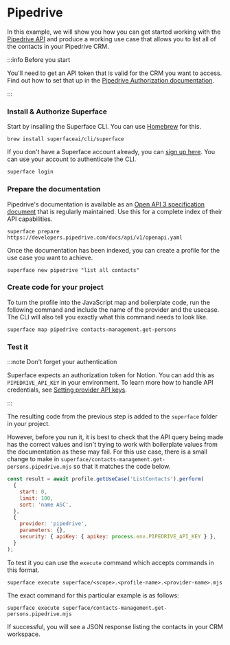 # Pipedrive

In this example, we will show you how you can get started working with the [Pipedrive API](https://developers.pipedrive.com/docs/api/v1) and produce a working use case that allows you to list all of the contacts in your Pipedrive CRM.

:::info Before you start

You'll need to get an API token that is valid for the CRM you want to access. Find out how to set that up in the [Pipedrive Authorization documentation](https://pipedrive.readme.io/docs/core-api-concepts-authentication).

:::

<div class="count-steps-h3">

### Install & Authorize Superface

Start by insalling the Superface CLI. You can use [Homebrew](https://brew.sh/) for this.

```shell
brew install superfaceai/cli/superface
```

If you don't have a Superface account already, you can [sign up here](https://superface.ai/create-account). You can use your account to authenticate the CLI.

```shell
superface login
```

### Prepare the documentation

Pipedrive's documentation is available as an [Open API 3 specification document](https://developers.pipedrive.com/docs/api/v1/openapi.yaml) that is regularly maintained. Use this for a complete index of their API capabilities.

```shell
superface prepare https://developers.pipedrive.com/docs/api/v1/openapi.yaml
```

Once the documentation has been indexed, you can create a profile for the use case you want to achieve.

```shell
superface new pipedrive "list all contacts"
```

### Create code for your project

To turn the profile into the JavaScript map and boilerplate code, run the following command and include the name of the provider and the usecase. The CLI will also tell you exactly what this command needs to look like.

```shell
superface map pipedrive contacts-management.get-persons
```

### Test it

:::note Don't forget your authentication

Superface expects an authorization token for Notion. You can add this as `PIPEDRIVE_API_KEY` in your environment. To learn more how to handle API credentials, see [Setting provider API keys](../guides/api-keys.md).

:::

The resulting code from the previous step is added to the `superface` folder in your project.

However, before you run it, it is best to check that the API query being made has the correct values and isn't trying to work with boilerplate values from the documentation as these may fail. For this use case, there is a small change to make in `superface/contacts-management.get-persons.pipedrive.mjs` so that it matches the code below.

```js title="contacts-management.get-persons.pipedrive.mjs" {2:5}
const result = await profile.getUseCase('ListContacts').perform(
  {
    start: 0,
    limit: 100,
    sort: 'name ASC',
  },
  {
    provider: 'pipedrive',
    parameters: {},
    security: { apiKey: { apikey: process.env.PIPEDRIVE_API_KEY } },
  }
);
```

To test it you can use the `execute` command which accepts commands in this format.

```shell
superface execute superface/<scope>.<profile-name>.<provider-name>.mjs
```

The exact command for this particular example is as follows:

```shell
superface execute superface/contacts-management.get-persons.pipedrive.mjs
```

If successful, you will see a JSON response listing the contacts in your CRM workspace.

</div>
